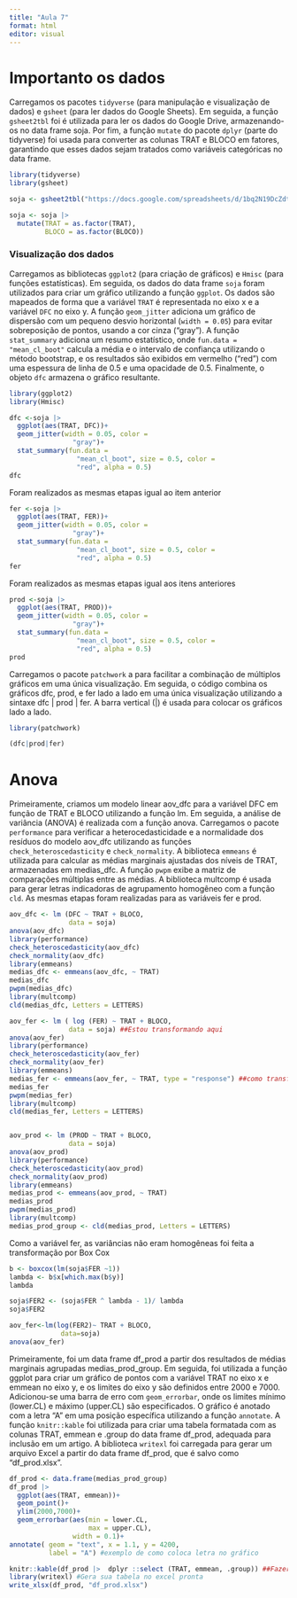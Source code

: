 ```yaml
---
title: "Aula 7"
format: html
editor: visual
---
```


# Importanto os dados

Carregamos os pacotes `tidyverse` (para manipulação e visualização de dados) e `gsheet` (para ler dados do Google Sheets). Em seguida, a função `gsheet2tbl` foi é utilizada para ler os dados do Google Drive, armazenando-os no data frame soja. Por fim, a função `mutate` do pacote `dplyr` (parte do tidyverse) foi usada para converter as colunas TRAT e BLOCO em fatores, garantindo que esses dados sejam tratados como variáveis categóricas no data frame.

```r
library(tidyverse)
library(gsheet)

soja <- gsheet2tbl("https://docs.google.com/spreadsheets/d/1bq2N19DcZdtax2fQW9OHSGMR0X2__Z9T/edit#gid=866852711")

soja <- soja |>
  mutate(TRAT = as.factor(TRAT),
         BLOCO = as.factor(BLOCO))
```

### Visualização dos dados

Carregamos as bibliotecas `ggplot2` (para criação de gráficos) e `Hmisc` (para funções estatísticas). Em seguida, os dados do data frame `soja` foram utilizados para criar um gráfico utilizando a função `ggplot`. Os dados são mapeados de forma que a variável `TRAT` é representada no eixo x e a variável `DFC` no eixo y. A função `geom_jitter` adiciona um gráfico de dispersão com um pequeno desvio horizontal (`width = 0.05`) para evitar sobreposição de pontos, usando a cor cinza ("gray"). A função `stat_summary` adiciona um resumo estatístico, onde `fun.data = "mean_cl_boot"` calcula a média e o intervalo de confiança utilizando o método bootstrap, e os resultados são exibidos em vermelho ("red") com uma espessura de linha de 0.5 e uma opacidade de 0.5. Finalmente, o objeto `dfc` armazena o gráfico resultante.

```r
library(ggplot2)
library(Hmisc)

dfc <-soja |>
  ggplot(aes(TRAT, DFC))+
  geom_jitter(width = 0.05, color = 
                "gray")+
  stat_summary(fun.data = 
                 "mean_cl_boot", size = 0.5, color = 
                 "red", alpha = 0.5)
dfc
```

Foram realizados as mesmas etapas igual ao item anterior

```r
fer <-soja |>
  ggplot(aes(TRAT, FER))+
  geom_jitter(width = 0.05, color = 
                "gray")+
  stat_summary(fun.data = 
                 "mean_cl_boot", size = 0.5, color = 
                 "red", alpha = 0.5)
fer
```

Foram realizados as mesmas etapas igual aos itens anteriores

```r
prod <-soja |>
  ggplot(aes(TRAT, PROD))+
  geom_jitter(width = 0.05, color = 
                "gray")+
  stat_summary(fun.data = 
                 "mean_cl_boot", size = 0.5, color = 
                 "red", alpha = 0.5)
prod
```

Carregamos o pacote `patchwork` a para facilitar a combinação de múltiplos gráficos em uma única visualização. Em seguida, o código combina os gráficos dfc, prod, e fer lado a lado em uma única visualização utilizando a sintaxe dfc \| prod \| fer. A barra vertical (\|) é usada para colocar os gráficos lado a lado.

```r
library(patchwork)

(dfc|prod|fer)
```

# Anova

Primeiramente, criamos um modelo linear aov_dfc para a variável DFC em função de TRAT e BLOCO utilizando a função lm. Em seguida, a análise de variância (ANOVA) é realizada com a função anova. Carregamos o pacote `performance` para verificar a heterocedasticidade e a normalidade dos resíduos do modelo aov_dfc utilizando as funções `check_heteroscedasticity` e `check_normality`. A biblioteca `emmeans` é utilizada para calcular as médias marginais ajustadas dos níveis de TRAT, armazenadas em medias_dfc. A função `pwpm` exibe a matriz de comparações múltiplas entre as médias. A biblioteca multcomp é usada para gerar letras indicadoras de agrupamento homogêneo com a função `cld`. As mesmas etapas foram realizadas para as variáveis fer e prod.

```r
aov_dfc <- lm (DFC ~ TRAT + BLOCO,
               data = soja)
anova(aov_dfc)
library(performance)
check_heteroscedasticity(aov_dfc)
check_normality(aov_dfc)
library(emmeans)
medias_dfc <- emmeans(aov_dfc, ~ TRAT)
medias_dfc
pwpm(medias_dfc)
library(multcomp)
cld(medias_dfc, Letters = LETTERS)

aov_fer <- lm ( log (FER) ~ TRAT + BLOCO,
               data = soja) ##Estou transformando aqui
anova(aov_fer)
library(performance)
check_heteroscedasticity(aov_fer)
check_normality(aov_fer)
library(emmeans)
medias_fer <- emmeans(aov_fer, ~ TRAT, type = "response") ##como transformei, acrescento essa função para ele pegar as médias verdadeiras
medias_fer
pwpm(medias_fer)
library(multcomp)
cld(medias_fer, Letters = LETTERS)


aov_prod <- lm (PROD ~ TRAT + BLOCO,
               data = soja)
anova(aov_prod)
library(performance)
check_heteroscedasticity(aov_prod)
check_normality(aov_prod)
library(emmeans)
medias_prod <- emmeans(aov_prod, ~ TRAT)
medias_prod
pwpm(medias_prod)
library(multcomp)
medias_prod_group <- cld(medias_prod, Letters = LETTERS)
```
Como a variável fer, as variâncias não eram homogêneas foi feita a transformação por Box Cox
```r
b <- boxcox(lm(soja$FER ~1))
lambda <- b$x[which.max(b$y)]
lambda 

soja$FER2 <- (soja$FER ^ lambda - 1)/ lambda
soja$FER2

aov_fer<-lm(log(FER2)~ TRAT + BLOCO,
             data=soja)
anova(aov_fer)
```

Primeiramente, foi um data frame df_prod a partir dos resultados de médias marginais agrupadas medias_prod_group. Em seguida, foi utilizada a função ggplot para criar um gráfico de pontos com a variável TRAT no eixo x e emmean no eixo y, e os limites do eixo y são definidos entre 2000 e 7000. Adicionou-se  uma barra de erro com  `geom_errorbar `, onde os limites mínimo (lower.CL) e máximo (upper.CL) são especificados. O gráfico é anotado com a letra "A" em uma posição específica utilizando a função  `annotate `. A função  `knitr::kable ` foi utilizada para criar uma tabela formatada com as colunas TRAT, emmean e .group do data frame df_prod, adequada para inclusão em um artigo. A biblioteca  `writexl ` foi carregada para gerar um arquivo Excel a partir do data frame df_prod, que é salvo como "df_prod.xlsx".

```r
df_prod <- data.frame(medias_prod_group)
df_prod |>
  ggplot(aes(TRAT, emmean))+
  geom_point()+
  ylim(2000,7000)+
  geom_errorbar(aes(min = lower.CL,
                    max = upper.CL),
                width = 0.1)+
annotate( geom = "text", x = 1.1, y = 4200,
          label = "A") #exemplo de como coloca letra no gráfico

knitr::kable(df_prod |>  dplyr ::select (TRAT, emmean, .group)) ##Fazer a tabela do artigo, já sai todas as informações
library(writexl) #Gera sua tabela no excel pronta
write_xlsx(df_prod, "df_prod.xlsx")
```

